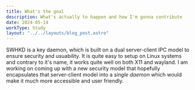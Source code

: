 ```yaml
---
title: What's the goal 
description: What's actually to happen and how I'm gonna contribute 
date: 2024-05-14
workType: Study 
layout: "../../layouts/blog_post.astro"
---
```


SWHKD is a key daemon, which is built on a dual server-client IPC model to ensure
security and usuability.
It is quite easy to setup on Linux systems and contrary to it's name, it works
quite well on both X11 and wayland.
I am working on coming up with a new security model that hopefully encapsulates
that server-client model into a _single daemon_ which would make it much more
accessible and user friendly.
